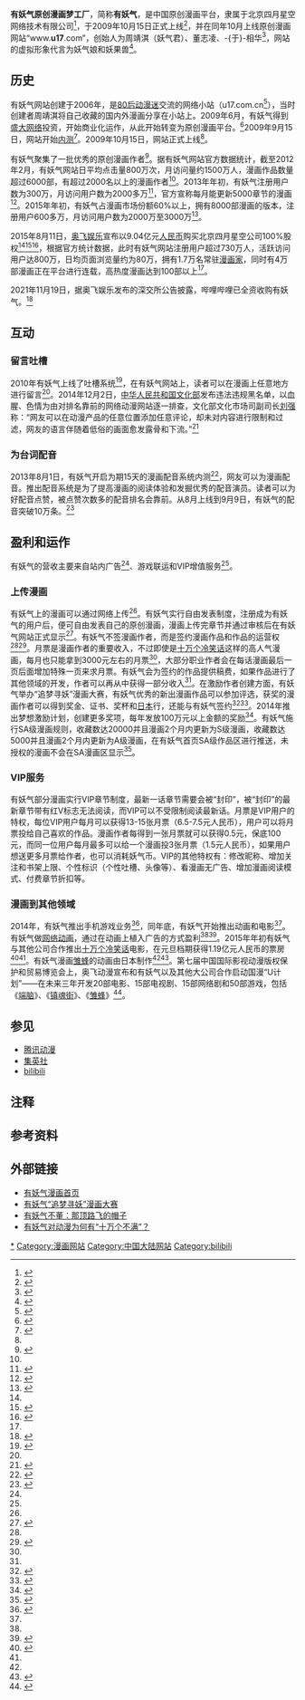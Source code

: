 {{TA|G1=IT}}
{{Infobox website
|name = 有妖气原创漫画梦工厂
|logo = U17 logo.png
|logo_size = 200px
|url = {{URL|http://www.u17.com}}
|commercial = 是
|type = 纯原创漫画网站
|registration = 選擇性
|language = 中文
|num_users = 730万（注册）
|owner = 北京四月星空网络技术有限公司
|author = 周靖淇、董志凌、于相华
|launch_date = {{Start date and age|2009|10|15}}
|current_status = 线上
<!-- |zip_code = 100010 -->
}}
{{Infobox company
| name = 北京四月星空网络技术有限公司
| native_name = 北京四月星空网络技术有限公司
| native_name_lang = zh
| type = [[私人公司|私人公司]]
| industry = 互聯網、動漫
| foundation = {{Start date and age|df=yes|2009|04|30}}
| founder = 周靖淇（妖气君）、董志凌、-{于}-相华
| chairman = 
| location = {{CHN-1949}}[[北京|北京]][[东城区|东城区]]美术馆后街77号77文化创意产业园二楼
| area_served = 中國
| products = 有妖气
| services = 
| ratio = 
| homepage = <!-- {{URL|example.com}} -->
| local_code_name = CN
| local_code = 911101076892462881
| parent = [[bilibili|bilibili]]
| owner = 
}}
'''有妖气原创漫画梦工厂'''，简称'''有妖气'''，是中国原创漫画平台，隶属于北京四月星空网络技术有限公司<ref name=":0">{{Cite web|url = http://www.u17.com/z/help/about_intro.html|title = 公司简介|accessdate = |author = |date = |publisher = 有妖气|archive-date = 2021-02-25|archive-url = https://web.archive.org/web/20210225020157/https://www.u17.com/z/help/about_intro.html|dead-url = no}}</ref>，于2009年10月15日正式上线<ref name=":9">{{Cite web|url = http://game.china.com/zh_cn/cartoon/news/11038482/20091015/15668365.html|title = “有妖气”10.15正式上线，高调亮相！|accessdate = |author = |date = 2009-10-15|publisher = 中华游戏网|deadurl = yes|archiveurl = https://web.archive.org/web/20160416054129/http://game.china.com/zh_cn/cartoon/news/11038482/20091015/15668365.html|archivedate = 2016-04-16|df = }}</ref>，并在同年10月上线原创漫画网站“www.'''u17'''.com”，创始人为周靖淇（妖气君）、董志凌、-{于}-相华<ref name=":1">{{Cite web|url = http://games.qq.com/a/20150812/019359.htm|title = 奥飞动漫拟收购有妖气100%股权 作价9.04亿元|accessdate = |author = |date = 2015-08-12|publisher = 腾讯|archive-date = 2019-10-30|archive-url = https://web.archive.org/web/20191030153546/https://games.qq.com/a/20150812/019359.htm|dead-url = no}}</ref>，网站的虚拟形象代言为妖气娘和妖果兽<ref>{{Cite web|url = http://games.qq.com/a/20100811/000184.htm|title = 有妖气“妖果”卡通形象征集获奖名单|accessdate = |author = |date = 2010年8月11日|publisher = 腾讯游戏|archive-date = 2019年6月11日|archive-url = https://web.archive.org/web/20190611045624/https://games.qq.com/a/20100811/000184.htm|dead-url = no}}</ref>。

== 历史 ==
有妖气网站创建于2006年，是[[80后|80后]][[动漫迷|动漫迷]]交流的网络小站（u17.com.cn<ref>{{Cite web|url = http://www.admin5.com/article/20110104/304976.shtml|title = Admin5对话“有妖气”周靖淇：坚持做中国原创漫画|accessdate = |author = |date = 2011-01-04|publisher = Admin5站长网|archive-url = https://web.archive.org/web/20160304085249/http://www.admin5.com/article/20110104/304976.shtml|archive-date = 2016-03-04|dead-url = yes}}</ref>），当时创建者周靖淇将自己收藏的国内外漫画分享在小站上。2009年6月，有妖气得到[[盛大网络|盛大网络]]投资，开始商业化运作，从此开始转变为原创漫画平台。<ref name=":3">{{Cite web|url = http://qjwb.zjol.com.cn/html/2014-03/15/content_2572596.htm?div=-1|title = 注意：“有妖气”，非常有人气|accessdate = |author = |date = 2014-03-15|publisher = 钱江晚报|archive-date = 2016-10-05|archive-url = https://web.archive.org/web/20161005232510/http://qjwb.zjol.com.cn/html/2014-03/15/content_2572596.htm?div=-1|dead-url = no}}</ref>2009年9月15日，网站开始[[内测|内测]]<ref>{{Cite web|url =http://game.china.com/zh_cn/cartoon/news/11038482/20090915/15640691.html|title =有妖气15日内测 公布中国原创漫画振兴计划！|accessdate =|author =|date =2009-09-15|publisher =中华网游戏|deadurl =yes|archiveurl =https://web.archive.org/web/20161005120203/http://game.china.com/zh_cn/cartoon/news/11038482/20090915/15640691.html|archivedate =2016-10-05|df =}}</ref>。2009年10月15日，网站正式上线<ref name=":9" />。

有妖气聚集了一批优秀的原创漫画作者<ref>{{Cite web|url =http://news.zynews.com/2015-08/11/content_10307578.htm|title =国漫崛起，“有妖气模式”能走多远？|accessdate =|author =|date =2015-08-11|publisher =中原网}}{{dead link|date=2018年3月 |bot=InternetArchiveBot |fix-attempted=yes }}</ref>。据有妖气网站官方数据统计，截至2012年2月，有妖气网站日平均点击量800万次，月访问量约1500万人，漫画作品数量超过6000部，有超过2000名以上的漫画作者<ref name=":0" />。2013年年初，有妖气注册用户数为300万，月访问用户数为2000多万<ref name=":10">{{Cite web|url = http://tech.sina.com.cn/zl/post/detail/2013-01-09/pid_7961541.htm|title = 二次元漫画公司“有妖气”：吐槽就是生产力|accessdate = |author = |date = 2013-01-09|publisher = 新浪|archive-date = 2019-06-04|archive-url = https://web.archive.org/web/20190604120010/http://tech.sina.com.cn/zl/post/detail/2013-01-09/pid_7961541.htm|dead-url = no}}</ref>，官方宣称每月能更新5000章节的漫画<ref name=":7">{{Cite web|url = http://finance.qq.com/a/20130705/000620.htm|title = 立体式开发造就播放量10亿动画片|accessdate = |author = 北京商报|date = 2013-07-05|publisher = 腾讯|archive-date = 2018-07-09|archive-url = https://web.archive.org/web/20180709011054/https://finance.qq.com/a/20130705/000620.htm|dead-url = no}}</ref>。2015年年初，有妖气占漫画市场份额60%以上，拥有8000部漫画的版本，注册用户600多万，月访问用户数为2000万至3000万<ref>{{Cite web|url =http://epaper.ccdy.cn/html/2015-01/31/content_146367.htm|title =有妖气：“尖兵”的产业链传奇|accessdate =|author =|date =2015-01-31|publisher =中国文化报|deadurl =yes|archiveurl =https://web.archive.org/web/20160304192543/http://epaper.ccdy.cn/html/2015-01/31/content_146367.htm|archivedate =2016-03-04}}</ref>。

2015年8月11日，[[奥飞娱乐|奥飞娱乐]]宣布以9.04亿元[[人民币|人民币]]购买北京四月星空公司100%股权<ref name=":1" /><ref name=":2">{{Cite web|url = http://finance.qq.com/a/20150814/033738.htm|title = 奥飞动漫:收购有妖气动漫平台,扩充IP资源,强化产业链|accessdate = |author = |date = 2015-08-14|publisher = 腾讯|archive-date = 2017-10-01|archive-url = https://web.archive.org/web/20171001213950/http://finance.qq.com/a/20150814/033738.htm|dead-url = no}}</ref><ref>{{Cite web|url =http://szsb.sznews.com/html/2015-08/19/content_3313064.htm|title =奥飞动漫联姻“有妖气”|accessdate =|author =|date =2015年8月19日|publisher =深圳商报|deadurl =yes|archiveurl =https://web.archive.org/web/20171001214034/http://szsb.sznews.com/html/2015-08/19/content_3313064.htm|archivedate =2017年10月1日|df =}}</ref>，根据官方统计数据，此时有妖气网站注册用户超过730万人，活跃访问用户达800万，日均页面浏览量约为80万，拥有1.7万名常驻[[漫画家|漫画家]]，同时有4万部漫画正在平台进行连载，高热度漫画达到100部以上<ref name=":2"/>。

2021年11月19日，据奥飞娱乐发布的深交所公告披露，哔哩哔哩已全资收购有妖气。<ref>{{Cite web |url=http://stock.10jqka.com.cn/usstock/20211119/c634415735.shtml |title=存档副本 |access-date=2021-11-19 |archive-date=2021-11-19 |archive-url=https://web.archive.org/web/20211119133615/http://stock.10jqka.com.cn/usstock/20211119/c634415735.shtml |dead-url=no }}</ref>

== 互动 ==
=== 留言吐槽 ===
2010年有妖气上线了吐槽系统<ref name=":4">{{Cite web|url = http://finance.sina.com.cn/leadership/mroll/20150113/173121288617.shtml|title = 注意有妖气|accessdate = |author = 《财经天下》周刊|date = 2015年1月13日|publisher = 新浪|archive-date = 2019年6月8日|archive-url = https://web.archive.org/web/20190608025118/http://finance.sina.com.cn/leadership/mroll/20150113/173121288617.shtml|dead-url = no}}</ref>，在有妖气网站上，读者可以在漫画上任意地方进行留言<ref name=":3" />。2014年12月2日，[[中华人民共和国文化部|中华人民共和国文化部]]发布违法违规黑名单，以血腥、色情为由对排名靠前的网络动漫网站逐一排查，文化部文化市场司副司长[[刘强|刘强]]称：“网友可以在动漫产品的任意位置添加任意评论，却未对内容进行限制和过滤，网友的语言伴随着低俗的画面愈发露骨和下流。”<ref>{{Cite web|url = http://www.chinanews.com/cj/2014/12-02/6837574.shtml|title = 文化部公布违法违规互联网文化活动名单 腾讯百度奇虎皆有涉|accessdate = |author = |date = 2014年12月2日|publisher = 中国新闻网|archive-date = 2019年6月5日|archive-url = https://web.archive.org/web/20190605204327/http://www.chinanews.com/cj/2014/12-02/6837574.shtml|dead-url = no}}</ref>

=== 为台词配音 ===
2013年8月1日，有妖气开启为期15天的漫画配音系统内测<ref>{{Cite web|url = http://acg.178.com/201307/168488402774.html|title = 中国“好声优”？有妖气的再度进击推出漫画配音功能|accessdate = |author = |date = 2013-07-22|publisher = 178动漫频道|archive-url = https://web.archive.org/web/20160601163700/http://acg.178.com/201307/168488402774.html|archive-date = 2016-06-01|dead-url = yes}}</ref>，网友可以为漫画配音。推出配音系统是为了提高漫画的阅读体验和发掘优秀的配音演员。读者可以为好配音点赞，被点赞次数多的配音排名会靠前。从8月上线到9月9日，有妖气的配音突破10万条。<ref>{{Cite web|url = http://tech.qq.com/a/20130909/002045.htm|title = 漫画在移动端能玩什么？配音漫画在中国生根|accessdate = |author = |date = 2013年9月9日|publisher = 腾讯|archive-date = 2019年6月11日|archive-url = https://web.archive.org/web/20190611170258/http://tech.qq.com/a/20130909/002045.htm|dead-url = no}}</ref>

== 盈利和运作 ==
有妖气的营收主要来自站内广告<ref name=":7" />、游戏联运和VIP增值服务<ref name=":4" />。

=== 上传漫画 ===
有妖气上的漫画可以通过网络上传<ref name=":7" />。有妖气实行自由发表制度，注册成为有妖气的用户后，便可自由发表自己的原创漫画，漫画上传完章节并通过审核后在有妖气网站正式显示<ref>{{Cite web|url = http://www.u17.com/z/help/author_publish.html|title = 如何发表漫画作品|accessdate = |author = |date = |publisher = 有妖气|archive-date = 2021-01-18|archive-url = https://web.archive.org/web/20210118100305/https://www.u17.com/z/help/author_publish.html|dead-url = no}}</ref>。有妖气不签漫画作者，而是签约漫画作品和作品的运营权<ref name=":7" /><ref name=":6">{{Cite web|url = http://www.jiemian.com/article/334580.html|title = 专访“有妖气”董志凌：专注动漫经营权|accessdate = |author = |date = 2015年7月24日|publisher = 界面|archive-date = 2018年5月26日|archive-url = https://web.archive.org/web/20180526041313/http://www.jiemian.com/article/334580.html|dead-url = no}}</ref>。月票是漫画作者的重要收入，不过即使是[[十万个冷笑话|十万个冷笑话]]这样的高人气漫画，每月也只能拿到3000元左右的月票<ref name=":10"/>，大部分职业作者会在每话漫画最后一页后面增加特殊一页来求月票。有妖气会为签约的作品提供稿费，如果作品进行了其他领域的开发，作者可以再从中获得一部分收入<ref name=":7" />。在激励作者创建方面，有妖气举办“追梦寻妖”漫画大赛，有妖气优秀的新出漫画作品可以参加评选，获奖的漫画作者可以得到奖金、证书、奖杯和[[日本|日本]]行，还能与有妖气签约<ref>{{Cite web|url = http://acg.17173.com/news/05182015/162240293.shtml|title = 有妖气“追梦寻妖”漫画大赛面向宇宙，无门槛、无限制招募参赛者!!!!!|accessdate = |author = |date = 2015-05-18|publisher = 17173动漫频道|deadurl = yes|archiveurl = https://web.archive.org/web/20150801111100/http://acg.17173.com/news/05182015/162240293.shtml|archivedate = 2015-08-01}}</ref><ref>{{Cite web|url = http://news.comicyu.com/2014/08/20/150793.html|title = 妖气娘手抖增奖项 漫画大赛让梦想升级|accessdate = |author = |date = 2014年8月20日|publisher = 漫域|archive-date = 2019年6月9日|archive-url = https://web.archive.org/web/20190609104325/http://news.comicyu.com/2014/08/20/150793.html|dead-url = no}}</ref>。2014年推出梦想激励计划，创建更多奖项，每年发放100万元以上金额的奖励<ref>{{Cite web|url = http://news.comicyu.com/2014/11/05/157767.html|title = 百万奖金悬赏！2014梦想激励计划新福利上线！|accessdate = |author = 有妖气|date = 2014年11月5日|publisher = 漫域|archive-date = 2016年3月4日|archive-url = https://web.archive.org/web/20160304102345/http://news.comicyu.com/2014/11/05/157767.html|dead-url = no}}</ref>。有妖气施行SA级漫画规则，收藏数达20000并且漫画2个月内更新为S级漫画，收藏数达5000并且漫画2个月内更新为A级漫画，在有妖气首页SA级作品区进行推送，未授权的漫画不会在SA漫画区显示<ref>{{Cite web|url = http://news.comicyu.com/2014/06/26/146364.html|title = 为世界带来爱！有妖气全新V4.0官网夏日激情|accessdate = |author = |date = 2014年6月26日|publisher = 漫域|archive-date = 2018年5月26日|archive-url = https://web.archive.org/web/20180526041241/http://news.comicyu.com/2014/06/26/146364.html|dead-url = no}}</ref>。

=== VIP服务 ===
有妖气部分漫画实行VIP章节制度，最新一话章节需要会被“封印”，被“封印”的最新章节带有红V标志无法阅读{{注释|1=最新章节会被打上马赛克，除了开通VIP之外还可以推荐漫画给他人获得破印石换取阅读权限。}}，而VIP可以不受限制阅读最新话。月票是VIP用户的特权，每位VIP用户每月可以获得13-15张月票（6.5-7.5元人民币）{{注释|1=有妖气会员价格为每月1000妖气币（10元人民币），年费会员7.5折，相当于每月支付7.5元人民币。}}，用户可以将月票投给自己喜欢的作品。漫画作者每得到一张月票就可以获得0.5元，保底100元，而同一位用户每月最多可以给一个漫画投3张月票（1.5元人民币），如果用户想送更多月票给作者，也可以消耗妖气币{{注释|1=妖气币是有妖气的虚拟货币，通过人民币充值获得，1元人民币等于100妖气币，读者可以消耗1666妖气币（16.66元）额外为作者增加3张月票（1.5元）和3点漫画推荐。}}。VIP的其他特权有：修改昵称、增加关注和书架上限、个性标识（个性吐槽、头像等）、看漫画无广告、增加漫画阅读模式、付费章节折扣等。

=== 漫画到其他领域 ===
2014年，有妖气推出手机游戏业务<ref>{{Cite web|url = http://www.u17.com/news/3927.html|title = 有妖气新版动漫游戏平台悄然上线!|accessdate = |author = |date = 2014-02-12|publisher = 有妖气|archive-date = 2019-06-08|archive-url = https://web.archive.org/web/20190608131810/http://www.u17.com/news/3927.html|dead-url = no}}</ref>，同年底，有妖气开始推出动画和电影<ref name=":6" />。有妖气做[[网络动画|网络动画]]，通过在动画上植入广告的方式盈利<ref name=":6" /><ref>{{Cite web|url = http://news.sina.com.cn/m/cm/2015-07-08/doc-ifxesfuc3603903.shtml|title = 有妖气董志凌：好的动漫IP一定是成长和伴随|accessdate = |author = 钛媒体|date = 2015年7月8日|publisher = 新浪|archive-date = 2019-06-06|archive-url = https://web.archive.org/web/20190606184706/http://news.sina.com.cn/m/cm/2015-07-08/doc-ifxesfuc3603903.shtml|dead-url = no}}</ref>。2015年年初有妖气与其他公司合作推出[[十万个冷笑话|十万个冷笑话]]电影，在元旦档期获得1.19亿元人民币的票房<ref name=":5">{{Cite web|url = http://business.sohu.com/20150909/n420704685.shtml|title = 有妖气不董：那顶路飞的帽子|accessdate = |author = |date = 2015-09-09|publisher = 搜狐|archive-date = 2019-06-10|archive-url = https://web.archive.org/web/20190610154854/http://business.sohu.com/20150909/n420704685.shtml|dead-url = no}}</ref><ref name=":6"/>。有妖气漫画[[雏蜂|雏蜂]]的动画由日本制作<ref name=":6"/><ref name=":8">{{Cite web|url = http://paper.ce.cn/jjrb/html/2015-10/08/content_265181.htm|title = 将国产动漫卖到日本去|accessdate = |author = |date = 2015年10月8日|publisher = 经济日报|archive-date = 2016年3月4日|archive-url = https://web.archive.org/web/20160304202437/http://paper.ce.cn/jjrb/html/2015-10/08/content_265181.htm|dead-url = no}}</ref>。第七届中国国际影视动漫版权保护和贸易博览会上，奥飞动漫宣布和有妖气以及其他大公司合作启动国漫“U计划”——在未来三年开发20部电影、15部电视剧、15部网络剧和50部游戏，包括《[[端脑_(漫画)|端脑]]》、《[[镇魂街|镇魂街]]》、《[[雏蜂|雏蜂]]》<ref>{{Cite web|url = http://www.chinanews.com/cul/2015/08-20/7480071.shtml|title = 奥飞动漫亮相第七届漫博会 启动国漫U计划|accessdate = |author = |date = 2015年8月20日|publisher = 中国新闻网|archive-date = 2019年6月4日|archive-url = https://web.archive.org/web/20190604140728/http://www.chinanews.com/cul/2015/08-20/7480071.shtml|dead-url = no}}</ref>。

== 参见 ==
* [[腾讯动漫|腾讯动漫]]
* [[集英社|集英社]]
* [[bilibili|bilibili]]

== 注释 ==
{{NoteFoot}}

== 参考资料 ==
{{reflist|2}}

== 外部链接 ==
* [http://www.u17.com/ 有妖气漫画首页] {{Wayback|url=http://www.u17.com/ |date=20211219101718 }}
* [http://dasai.u17.com/ 有妖气“追梦寻妖”漫画大赛] {{Wayback|url=http://dasai.u17.com/ |date=20210115175527 }}
* [http://business.sohu.com/20150909/n420704685.shtml 有妖气不董：那顶路飞的帽子] {{Wayback|url=http://business.sohu.com/20150909/n420704685.shtml |date=20190610154854 }}
* [http://www.huxiu.com/article/123794/1.html?f=chouti 有妖气对动漫为何有“十万个不满”？] {{Wayback|url=http://www.huxiu.com/article/123794/1.html?f=chouti |date=20190630001255 }}

{{哔哩哔哩弹幕网}}
{{中国动画工作室}}
{{中国漫画平台}}

[[Category:有妖气|*]]
[[Category:漫画网站|Category:漫画网站]]
[[Category:中国大陆网站|Category:中国大陆网站]]
[[Category:bilibili|Category:bilibili]]
